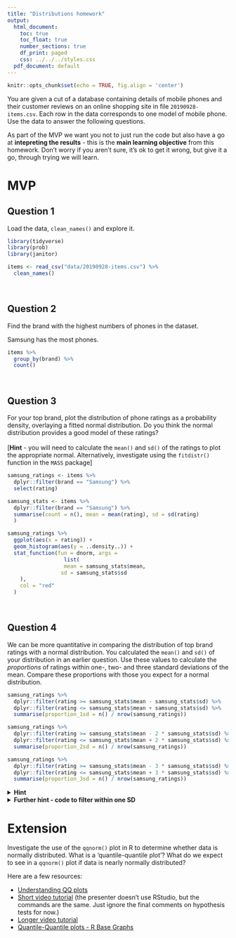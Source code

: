 ```yaml
---
title: "Distributions homework"
output:
  html_document:
    toc: true
    toc_float: true
    number_sections: true
    df_print: paged
    css: ../../../styles.css
  pdf_document: default
---
```



```r
knitr::opts_chunk$set(echo = TRUE, fig.align = 'center')
```

You are given a cut of a database containing details of mobile phones and their customer reviews on an online shopping site in file `20190928-items.csv`. Each row in the data corresponds to one model of mobile phone. Use the data to answer the following questions.  

As part of the MVP we want you not to just run the code but also have a go at **intepreting the results** - this is the **main learning objective** from this homework. Don't worry if you aren't sure, it's ok to get it wrong, but give it a go, through trying we will learn.  

# MVP

## Question 1

Load the data, `clean_names()` and explore it.

```r
library(tidyverse)
library(prob)
library(janitor)

items <- read_csv("data/20190928-items.csv") %>%
  clean_names()
```

<br>

## Question 2

Find the brand with the highest numbers of phones in the dataset.

Samsung has the most phones.

```r
items %>%
  group_by(brand) %>%
  count()
```

<br>

## Question 3

For your top brand, plot the distribution of phone ratings as a probability density, overlaying a fitted normal distribution. Do you think the normal distribution provides a good model of these ratings?<br><br>[**Hint** - you will need to calculate the `mean()` and `sd()` of the ratings to plot the appropriate normal. Alternatively, investigate using the `fitdistr()` function in the `MASS` package]

```r
samsung_ratings <- items %>%
  dplyr::filter(brand == "Samsung") %>%
  select(rating)

samsung_stats <- items %>%
  dplyr::filter(brand == "Samsung") %>%
  summarise(count = n(), mean = mean(rating), sd = sd(rating)
  )

samsung_ratings %>%
  ggplot(aes(x = rating)) +
  geom_histogram(aes(y = ..density..)) +
  stat_function(fun = dnorm, args = 
                  list(
                  mean = samsung_stats$mean,
                 sd = samsung_stats$sd
    ),
    col = "red"
  )
```

<br>

## Question 4

We can be more quantitative in comparing the distribution of top brand ratings with a normal distribution. You calculated the `mean()` and `sd()` of your distribution in an earlier question. Use these values to calculate the *proportions* of ratings within one-, two- and three standard deviations of the mean. Compare these proportions with those you expect for a normal distribution.  
```r
samsung_ratings %>%
  dplyr::filter(rating >= samsung_stats$mean - samsung_stats$sd) %>%
  dplyr::filter(rating <= samsung_stats$mean + samsung_stats$sd) %>%
  summarise(proportion_1sd = n() / nrow(samsung_ratings))

samsung_ratings %>%
  dplyr::filter(rating >= samsung_stats$mean - 2 * samsung_stats$sd) %>%
  dplyr::filter(rating <= samsung_stats$mean + 2 * samsung_stats$sd) %>%
  summarise(proportion_2sd = n() / nrow(samsung_ratings))

samsung_ratings %>%
  dplyr::filter(rating >= samsung_stats$mean - 3 * samsung_stats$sd) %>%
  dplyr::filter(rating <= samsung_stats$mean + 3 * samsung_stats$sd) %>%
  summarise(proportion_3sd = n() / nrow(samsung_ratings))
```

<details>
<summary>**Hint**</summary>
You can use a `filter()` to get only the ratings within one-, two- and three standard deviations of the mean, and then think about how to calculate what proportion each of these filtered sets make of the total number of ratings. You'll need to use three separate `filter()` and `summarise()` pipes to do this.
</details>

<details>
<summary>**Further hint - code to filter within one SD**</summary>
Here's the code to filter and summarise the proportion of ratings within one standard deviation of the mean.

```r
samsung_ratings %>%
  filter(rating >= samsung_stats$mean - samsung_stats$sd) %>%
  filter(rating <= samsung_stats$mean + samsung_stats$sd) %>%
  summarise(prop_within_1sd = n() / nrow(samsung_ratings))
```
</details>

# Extension

Investigate the use of the `qqnorm()` plot in R to determine whether data is normally distributed. What is a 'quantile-quantile plot'? What do we expect to see in a `qqnorm()` plot if data is nearly normally distributed?

Here are a few resources:

* [Understanding QQ plots](https://data.library.virginia.edu/understanding-q-q-plots/)
* [Short video tutorial](https://www.youtube.com/watch?v=Erze9pNIX8A) (the presenter doesn't use RStudio, but the commands are the same. Just ignore the final comments on hypothesis tests for now.)
* [Longer video tutorial](https://www.youtube.com/watch?v=smJBsZ4YQZw)
* [Quantile-Quantile plots - R Base Graphs](http://www.sthda.com/english/wiki/qq-plots-quantile-quantile-plots-r-base-graphs)

